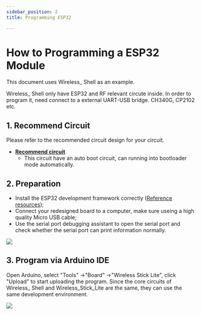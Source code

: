 ```yaml
---
sidebar_position: 2
title: Programming ESP32 

---
```


# How to Programming a ESP32 Module


This document uses Wireless_ Shell as an example.

Wireless_ Shell only have ESP32 and RF relevant circute inside. In order to program it, need connect to a external UART-USB bridge. CH340G, CP2102 etc.

## 1. Recommend Circuit

Please refer to the recommended circuit design for your circuit.

- **[Recommend circuit ](https://resource.heltec.cn/download/Wireless_Shell/wireless_shell_reference_hardware_design.pdf)**
  - This circuit have an auto boot circuit, can running into bootloader mode automatically.

## 2. Preparation

- Install the ESP32 development framework correctly ([Reference resources](/docs/devices/open-source-devices/esp32-series/esp32-quick-start?esp32=esp32));
- Connect your redesigned board to a computer, make sure useing a high quality Micro USB cable;
- Use the serial port debugging assistant to open the serial port and check whether the serial port can print information normally.

![](img/programming_esp32/01.png)

## 3. Program via Arduino IDE

Open Arduino, select "Tools" ->"Board" ->"Wireless Stick Lite", click "Upload" to start uploading the program. Since the core circuits of Wireless_ Shell and Wireless_Stick_Lite are the same, they can use the same development environment.

![](img/programming_esp32/02.png)



